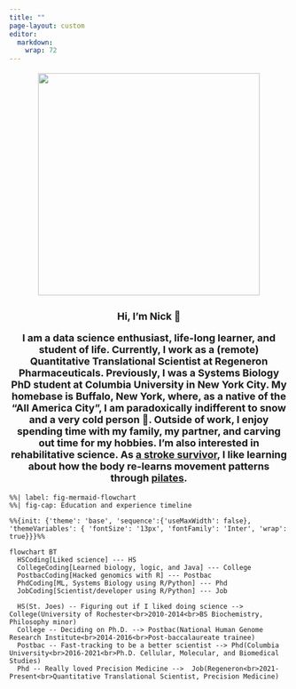 ```yaml
---
title: ""
page-layout: custom
editor: 
  markdown: 
    wrap: 72
---
```


::: {.column-screen style="text-align: center; font-size:18px"}
![](headshot.png){width="400px" max-width="100%"}

<p style="font-size:27px">

**Hi, I'm Nick 👋**

</p>

<p>**I am a data science enthusiast, life-long learner, and student of
life. Currently, I work as a (remote) Quantitative Translational
Scientist at Regeneron Pharmaceuticals. Previously, I was a Systems
Biology PhD student at Columbia University in New York City. My homebase
is Buffalo, New York, where, as a native of the "All America City", I am
paradoxically indifferent to snow and a very cold person 😬. Outside of
work, I enjoy spending time with my family, my partner, and carving out
time for my hobbies. I'm also interested in rehabilitative science. As
[a stroke
survivor](https://www.wgrz.com/article/life/wny-native-continues-recovery-from-stroke/244046774),
I like learning about how the body re-learns movement patterns through
[pilates](http://www.koppelemethod.com/).**</p>
:::
<style>
	.fig-mermaid-flowchart  {
	width: 200%;
	text-align: center;
	overflow-x: scroll;
	}
</style>
```mermaid
%%| label: fig-mermaid-flowchart
%%| fig-cap: Education and experience timeline

%%{init: {'theme': 'base', 'sequence':{'useMaxWidth': false}, 'themeVariables': { 'fontSize': '13px', 'fontFamily': 'Inter', 'wrap': true}}}%%

flowchart BT
  HSCoding[Liked science] --- HS
  CollegeCoding[Learned biology, logic, and Java] --- College
  PostbacCoding[Hacked genomics with R] --- Postbac
  PhdCoding[ML, Systems Biology using R/Python] --- Phd
  JobCoding[Scientist/developer using R/Python] --- Job

  HS(St. Joes) -- Figuring out if I liked doing science --> College(University of Rochester<br>2010-2014<br>BS Biochemistry, Philosophy minor)
  College -- Deciding on Ph.D. --> Postbac(National Human Genome Research Institute<br>2014-2016<br>Post-baccalaureate trainee)
  Postbac -- Fast-tracking to be a better scientist --> Phd(Columbia University<br>2016-2021<br>Ph.D. Cellular, Molecular, and Biomedical Studies)
  Phd -- Really loved Precision Medicine -->  Job(Regeneron<br>2021-Present<br>Quantitative Translational Scientist, Precision Medicine)
 
```
